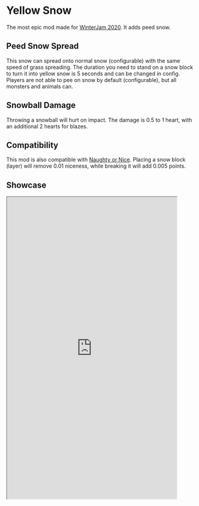 # Yellow Snow


<ProjectHeader slug="yellow-snow" />

The most epic mod made for [WinterJam 2020](https://www.curseforge.com/minecraft/modpacks/mmds-winterjam-2020). It adds peed snow.

## Peed Snow Spread

This snow can spread onto normal snow (configurable) with the same speed of grass spreading. The duration you need to stand on a snow block to turn it into yellow snow is 5 seconds and can be changed in config. Players are not able to pee on snow by default (configurable), but all monsters and animals can.

## Snowball Damage

Throwing a snowball will hurt on impact. The damage is 0.5 to 1 heart, with an additional 2 hearts for blazes.

## Compatibility

This mod is also compatible with [Naughty or Nice](https://www.curseforge.com/minecraft/mc-mods/naughty-or-nice). Placing a snow block (layer) will remove 0.01 niceness, while breaking it will add 0.005 points.

## Showcase

<iframe
width="450"
height="801"
src="https://www.youtube.com/embed/dv5PyAPh-EQ"
allow="accelerometer; autoplay; clipboard-write; encrypted-media; gyroscope; picture-in-picture"
allowFullScreen></iframe>
